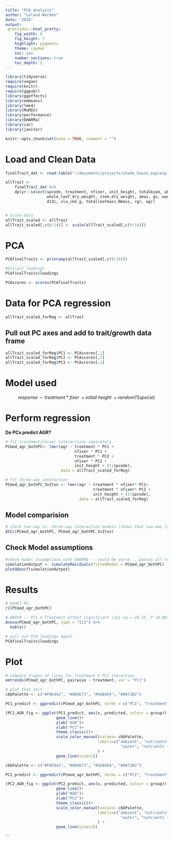 ```yaml
---
title: "PCA analysis"
author: "Leland Werden"
date: "2020"
output: 
 prettydoc::html_pretty:
    fig_width: 8
    fig_height: 7 
    highlight: pygments
    theme: cayman   
    toc: yes
    number_sections: true
    toc_depth: 2
---
```


```r
library(tidyverse)
require(vegan)
require(knitr)
require(ggpubr)
library(ggeffects)
library(emmeans)
library(lme4)
library(MuMIn)
library(performance)
library(DHARMa)
library(car)
library(janitor)
```

```r
knitr::opts_chunk$set(echo = TRUE, comment = "")
```

# Load and Clean Data

```r
finalTrait_dat <- read.table("~/documents/projects/shade_house_exp/exploratory_figures_and_models/data/data_rda_leland.csv", header=TRUE, sep=",", strip.white=TRUE)
```

```r

allTrait <-  
    finalTrait_dat %>%
    dplyr::select(spcode, treatment, nfixer, init_height, totalbiom, above_biom,
                  whole_leaf_dry_weight, stem_dry_weight, amax, gs, wue, 
                  d13c, sla_cm2_g, totalleafmass_Nmass, rgr, agr)


# Scale data
allTrait_scaled <- allTrait
allTrait_scaled[,c(9:14)] <- scale(allTrait_scaled[,c(9:14)])
```



# PCA 

```r
PCAfinalTraits <- princomp(allTrait_scaled[,c(9:14)])
```

```r
#Extract loadings
PCAfinalTraits$loadings 
```

```r
PCAscores <- scores(PCAfinalTraits)
```



# Data for PCA regression 
```r
allTrait_scaled_forReg <- allTrait
```

## Pull out PC axes and add to trait/growth data frame
```r
allTrait_scaled_forReg$PC1 <- PCAscores[,1]
allTrait_scaled_forReg$PC2 <- PCAscores[,2]
allTrait_scaled_forReg$PC3 <- PCAscores[,3]
```

# Model used 

$$response\sim treatment*fixer\ + initial\ height\ + random(1|specie)$$

# Perform regression 

__Do PCs predict AGR?__
```r
 
# fit treatment/nfixer interactions separately
PCmod_agr_bothPC<- lmer(agr ~ treatment * PC1 +
                              nfixer * PC1 +
                              treatment * PC2 +
                              nfixer * PC2 +
                              init_height + (1|spcode), 
                        data = allTrait_scaled_forReg)

```

```r
# fit three-way interaction
PCmod_agr_bothPC_3xItxn <- lmer(agr ~ treatment * nfixer* PC1+
                                      treatment * nfixer* PC2 +
                                      init_height + (1|spcode),
                                data = allTrait_scaled_forReg)
```

## Model comparision 
```r
# check two-way vs. three-way interaction models (shows that two-way is way better, more negative AICc -- include in methods)
AICc(PCmod_agr_bothPC, PCmod_agr_bothPC_3xItxn)
```

## Check Model assumptions 

```r
#check model assumptions with DHARMa -- could be worse... passes all tests so just go with it. 
simulationOutput <- simulateResiduals(fittedModel = PCmod_agr_bothPC)
plotQQunif(simulationOutput) 
```

# Results

```r
# model R2
r2(PCmod_agr_bothPC)
```

```r
# ANOVA -- PC1 X Treatment effect significant (chi-sq = 29.25, P <0.001) 
Anova(PCmod_agr_bothPC, type = "III") %>% 
  kable()
```


```r
# pull out PCA loadings again
PCAfinalTraits$loadings
```
# Plot

```r
# compare slopes of lines for treatment X PC1 iteraction
emtrends(PCmod_agr_bothPC, pairwise ~ treatment, var = "PC1")

```



```r
# plot that shit
cbbPalette <- c("#F0E442", "#009E73", "#56B4E9", "#0072B2")

PC1_predict <- ggpredict(PCmod_agr_bothPC, terms = c("PC1", "treatment"))

(PC1_AGR_fig <- ggplot(PC1_predict, aes(x, predicted, colour = group)) + 
                      geom_line()+
                      ylab("AGR")+
                      xlab("PC1")+ 
                      theme_classic()+
                      scale_color_manual(values= cbbPalette,
                                        labels=c("ambient", "nutrients", 
                                                  "water", "nutrients + water")
                                        ) +
                      geom_line(size=1))


```

```r
cbbPalette <- c("#F0E442", "#009E73", "#56B4E9", "#0072B2")

PC2_predict <- ggpredict(PCmod_agr_bothPC, terms = c("PC2", "treatment"))

(PC2_AGR_fig <- ggplot(PC2_predict, aes(x, predicted, colour = group)) + 
                      geom_line()+
                      ylab("AGR")+
                      xlab("PC2")+ 
                      theme_classic()+
                      scale_color_manual(values= cbbPalette,
                                        labels=c("ambient", "nutrients", 
                                                  "water", "nutrients + water")
                                        ) +
                      geom_line(size=2))


```
```

